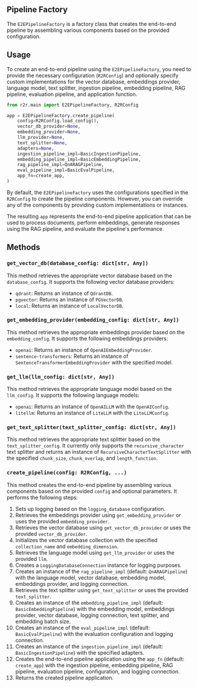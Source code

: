 ## Pipeline Factory

The `E2EPipelineFactory` is a factory class that creates the end-to-end pipeline by assembling various components based on the provided configuration.

## Usage

To create an end-to-end pipeline using the `E2EPipelineFactory`, you need to provide the necessary configuration (`R2RConfig`) and optionally specify custom implementations for the vector database, embeddings provider, language model, text splitter, ingestion pipeline, embedding pipeline, RAG pipeline, evaluation pipeline, and application function.

```python
from r2r.main import E2EPipelineFactory, R2RConfig

app = E2EPipelineFactory.create_pipeline(
    config=R2RConfig.load_config(),
    vector_db_provider=None,
    embedding_provider=None,
    llm_provider=None,
    text_splitter=None,
    adapters=None,
    ingestion_pipeline_impl=BasicIngestionPipeline,
    embedding_pipeline_impl=BasicEmbeddingPipeline,
    rag_pipeline_impl=QnARAGPipeline,
    eval_pipeline_impl=BasicEvalPipeline,
    app_fn=create_app,
)
```

By default, the `E2EPipelineFactory` uses the configurations specified in the `R2RConfig` to create the pipeline components. However, you can override any of the components by providing custom implementations or instances.

The resulting `app` represents the end-to-end pipeline application that can be used to process documents, perform embeddings, generate responses using the RAG pipeline, and evaluate the pipeline's performance.

## Methods

### `get_vector_db(database_config: dict[str, Any])`

This method retrieves the appropriate vector database based on the `database_config`. It supports the following vector database providers:
- `qdrant`: Returns an instance of `QdrantDB`.
- `pgvector`: Returns an instance of `PGVectorDB`.
- `local`: Returns an instance of `LocalVectorDB`.

### `get_embedding_provider(embedding_config: dict[str, Any])`

This method retrieves the appropriate embeddings provider based on the `embedding_config`. It supports the following embeddings providers:
- `openai`: Returns an instance of `OpenAIEmbeddingProvider`.
- `sentence-transformers`: Returns an instance of `SentenceTransformerEmbeddingProvider` with the specified model.

### `get_llm(llm_config: dict[str, Any])`

This method retrieves the appropriate language model based on the `llm_config`. It supports the following language models:
- `openai`: Returns an instance of `OpenAILLM` with the `OpenAIConfig`.
- `litellm`: Returns an instance of `LiteLLM` with the `LiteLLMConfig`.

### `get_text_splitter(text_splitter_config: dict[str, Any])`

This method retrieves the appropriate text splitter based on the `text_splitter_config`. It currently only supports the `recursive_character` text splitter and returns an instance of `RecursiveCharacterTextSplitter` with the specified `chunk_size`, `chunk_overlap`, and `length_function`.

### `create_pipeline(config: R2RConfig, ...)`

This method creates the end-to-end pipeline by assembling various components based on the provided `config` and optional parameters. It performs the following steps:

1. Sets up logging based on the `logging_database` configuration.
2. Retrieves the embeddings provider using `get_embedding_provider` or uses the provided `embedding_provider`.
3. Retrieves the vector database using `get_vector_db_provider` or uses the provided `vector_db_provider`.
4. Initializes the vector database collection with the specified `collection_name` and `embedding_dimension`.
5. Retrieves the language model using `get_llm_provider` or uses the provided `llm`.
6. Creates a `LoggingDatabaseConnection` instance for logging purposes.
7. Creates an instance of the `rag_pipeline_impl` (default: `QnARAGPipeline`) with the language model, vector database, embedding model, embeddings provider, and logging connection.
8. Retrieves the text splitter using `get_text_splitter` or uses the provided `text_splitter`.
9. Creates an instance of the `embedding_pipeline_impl` (default: `BasicEmbeddingPipeline`) with the embedding model, embeddings provider, vector database, logging connection, text splitter, and embedding batch size.
10. Creates an instance of the `eval_pipeline_impl` (default: `BasicEvalPipeline`) with the evaluation configuration and logging connection.
11. Creates an instance of the `ingestion_pipeline_impl` (default: `BasicIngestionPipeline`) with the specified adapters.
12. Creates the end-to-end pipeline application using the `app_fn` (default: `create_app`) with the ingestion pipeline, embedding pipeline, RAG pipeline, evaluation pipeline, configuration, and logging connection.
13. Returns the created pipeline application.